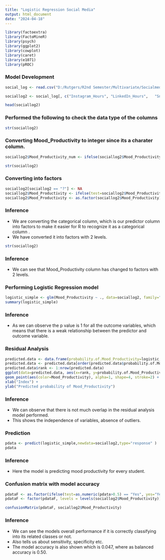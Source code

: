 ---
title: "Logistic Regression Social Media"
output: html_document
date: "2024-04-18"
---

```{r}
library(factoextra)
library(FactoMineR)
library(psych)
library(ggplot2)
library(cowplot)
library(caret)
library(e1071)
library(pROC)
```

### Model Development

```{r}
social_log <- read.csv("D:/Rutgers/R2nd Semester/Multivariate/Socialmediacleaned.csv",row.names=1)

sociallog2 <- social_log[, c("Instagram_Hours",	"LinkedIn_Hours",	"Snapchat_Hours", "Twitter_Hours",	"Whatsapp_Wechat_hours", "Reddit_hours",	"Youtube_hours",	"OTT_hours", "Mood_Productivity")]
```

```{r}
head(sociallog2)
```

### Performed the following to check the data type of the columns

```{r}
str(sociallog2)
```

### Converting Mood_Productivity to integer since its a charater column.

```{r}
sociallog2$Mood_Productivity_num <- ifelse(sociallog2$Mood_Productivity == "Yes", 1, 0)

str(sociallog2)
```

### Converting into factors

```{r}
sociallog2[sociallog2 == "?"] <- NA
sociallog2$Mood_Productivity <- ifelse(test=sociallog2$Mood_Productivity =="Yes", yes="Yes", no="No") 
sociallog2$Mood_Productivity <- as.factor(sociallog2$Mood_Productivity)


```

### Inference
* We are converting the categorical column, which is our predictor column into factors to make it easier for R to recognize it as a categorical column .
* We have converted it into factors with 2 levels.




```{r}
str(sociallog2)
```

### Inference
* We can see that Mood_Productivity column has changed to factors with 2 levels.

### Performing Logistic Regression model

```{r}
logistic_simple <- glm(Mood_Productivity ~ ., data=sociallog2, family="binomial")
summary(logistic_simple)
```

### Inference
* As we can observe the p value is 1 for all the outcome variables, which means that there is a weak relationship between the predictor and outcome variable.

### Residual Analysis

```{r}
predicted.data <- data.frame(probability.of.Mood_Productivity=logistic_simple$fitted.values,Mood_Productivity=sociallog2$Mood_Productivity)
predicted.data <- predicted.data[order(predicted.data$probability.of.Mood_Productivity, decreasing=FALSE),]
predicted.data$rank <- 1:nrow(predicted.data)
ggplot(data=predicted.data, aes(x=rank, y=probability.of.Mood_Productivity)) +
geom_point(aes(color=Mood_Productivity), alpha=1, shape=4, stroke=2) +
xlab("Index") +
ylab("Predicted probability of Mood_Productivity")
```

### Inference
* We can observe that there is not much overlap in the residual analysis model performed.
* This shows the independence of variables, absence of outliers.

### Prediction

```{r}
pdata <- predict(logistic_simple,newdata=sociallog2,type="response" )
pdata
```

### Inference
* Here the model is predicting mood productivity for every student.

### Confusion matrix with model accuracy

```{r}
pdataF <- as.factor(ifelse(test=as.numeric(pdata>0.5) == "Yes", yes="Yes", no="No"))
pdataF <- factor(pdataF, levels = levels(sociallog2$Mood_Productivity))

confusionMatrix(pdataF, sociallog2$Mood_Productivity)
```

### Inference
* We can see the models overall performance if it is correctly classifying into its related classes or not.
* Also tells us about sensitivity, specificity etc.
* The model accuracy is also shown which is 0.047, where as balanced accuracy is 0.50.
